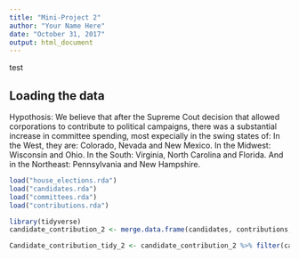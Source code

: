 ```yaml
---
title: "Mini-Project 2"
author: "Your Name Here"
date: "October 31, 2017"
output: html_document
---
```

test

## Loading the data

Hypothosis:
We believe that after the Supreme Cout decision that allowed corporations to contribute to political campaigns, there was a substantial increase in committee spending, most expecially in the swing states of:
In the West, they are: Colorado, Nevada and New Mexico.
In the Midwest: Wisconsin and Ohio.
In the South: Virginia, North Carolina and Florida.
And in the Northeast: Pennsylvania and New Hampshire.

```r
load("house_elections.rda")
load("candidates.rda")
load("committees.rda")
load("contributions.rda")
```


```r
library(tidyverse)
candidate_contribution_2 <- merge.data.frame(candidates, contributions, by = "cand_id", all = TRUE)

Candidate_contribution_tidy_2 <- candidate_contribution_2 %>% filter(candidates %in% c("CO", "NV", "NM", "WI", "OH", "VA", "NC", "FL", "PA", "NH")) %>% filter(contributions %in% c("CO", "NV", "NM", "WI", "OH", "VA", "NC", "FL", "PA", "NH")) 

```


